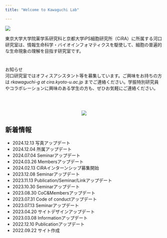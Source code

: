 ```yaml
---
title: "Welcome to Kawaguchi Lab"

---
```



<p>

![](figures/general_figures/lab_intro.png)
</p>

東京大学大学院薬学系研究科と京都大学iPS細胞研究所（CiRA）に所属する河口研究室は、情報生命科学・バイオインフォマティクスを駆使して、細胞の普遍的な生命現象の理解を目指す研究室です。


# {.row}

<div class="card">
  <div class="card-header">お知らせ</div>
  <div class="card-body">河口研究室ではオフィスアシスタント等を募集しています。ご興味をお持ちの方は *rkawaguchi-g at cira.kyoto-u.ac.jp* までご連絡ください。学振特別研究員やコラボレーションに興味のある学生の方も、ぜひお気軽にご連絡ください。</div>
</div>



<br/>
<br/>

<center>
 ![](https://dl.dropboxusercontent.com/scl/fi/7kjo1w3ev4x22jpalfqpr/occupied.jpg?rlkey=gql0fw8qj5ui423t9pdkjb403&st=q8eo7cw0&dl=0)
</center>



## 新着情報 {.col-md-9}
- 2024.12.13 写真アップデート
- 2024.12.04 所属アップデート
- 2024.07.04 Seminarアップデート
- 2024.03.26 Membersアップデート
- 2024.02.13 CiRAインターンシップ募集開始
- 2023.12.08 Seminarアップデート
- 2023.11.13 Publication/Seminar/Linkアップデート
- 2023.10.30 Seminarアップデート
- 2023.08.30 CoC&Membersアップデート
- 2023.07.31 Code of conductアップデート
- 2023.07.13 Seminarアップデート
- 2023.04.20 サイトデザインアップデート
- 2023.03.08 Informationアップデート
- 2022.12.10 Publicationアップデート
- 2022.09.22 サイト作成

